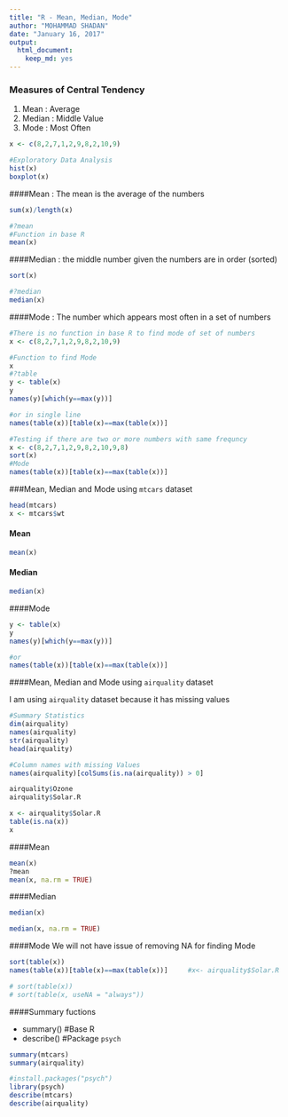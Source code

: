 ```yaml
---
title: "R - Mean, Median, Mode"
author: "MOHAMMAD SHADAN"
date: "January 16, 2017"
output: 
  html_document: 
    keep_md: yes
---
```



### Measures of Central Tendency

1. Mean   : Average   
2. Median : Middle Value   
3. Mode   : Most Often    


```r
x <- c(8,2,7,1,2,9,8,2,10,9)

#Exploratory Data Analysis
hist(x)
boxplot(x)
```

####Mean : The mean is the average of the numbers
```r
sum(x)/length(x)

#?mean
#Function in base R
mean(x)
```

####Median : the middle number given the numbers are in order (sorted)
```r
sort(x)

#?median
median(x)
```

####Mode : The number which appears most often in a set of numbers
```r
#There is no function in base R to find mode of set of numbers
x <- c(8,2,7,1,2,9,8,2,10,9)

#Function to find Mode
x
#?table
y <- table(x)
y
names(y)[which(y==max(y))]

#or in single line
names(table(x))[table(x)==max(table(x))]

#Testing if there are two or more numbers with same frequncy
x <- c(8,2,7,1,2,9,8,2,10,9,8)
sort(x)
#Mode
names(table(x))[table(x)==max(table(x))]
```

###Mean, Median and Mode using `mtcars` dataset

```r
head(mtcars)
x <- mtcars$wt
```

#### Mean
```r
mean(x)
```

#### Median
```r
median(x)
```

####Mode
```r

y <- table(x)
y
names(y)[which(y==max(y))]

#or
names(table(x))[table(x)==max(table(x))]
```

####Mean, Median and Mode using `airquality` dataset  

I am using `airquality` dataset because it has missing values

```r
#Summary Statistics
dim(airquality)
names(airquality)
str(airquality)
head(airquality)

#Column names with missing Values
names(airquality)[colSums(is.na(airquality)) > 0]

airquality$Ozone
airquality$Solar.R

x <- airquality$Solar.R
table(is.na(x))
x
```
####Mean
```r
mean(x)
?mean
mean(x, na.rm = TRUE)
```

####Median
```r
median(x)

median(x, na.rm = TRUE)
```

####Mode
We will not have issue of removing NA for finding Mode 
```r
sort(table(x))
names(table(x))[table(x)==max(table(x))]     #x<- airquality$Solar.R

# sort(table(x))
# sort(table(x, useNA = "always"))
```

####Summary fuctions

- summary()    #Base R
- describe()   #Package `psych`

```r
summary(mtcars)
summary(airquality)
```

```r
#install.packages("psych")
library(psych)
describe(mtcars)
describe(airquality)
```